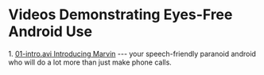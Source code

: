 =Videos Demonstrating Eyes-Free Android Use =

1. [[01-intro.avi Introducing Marvin]] --- your speech-friendly paranoid android who will do a lot more than  just make phone calls.

